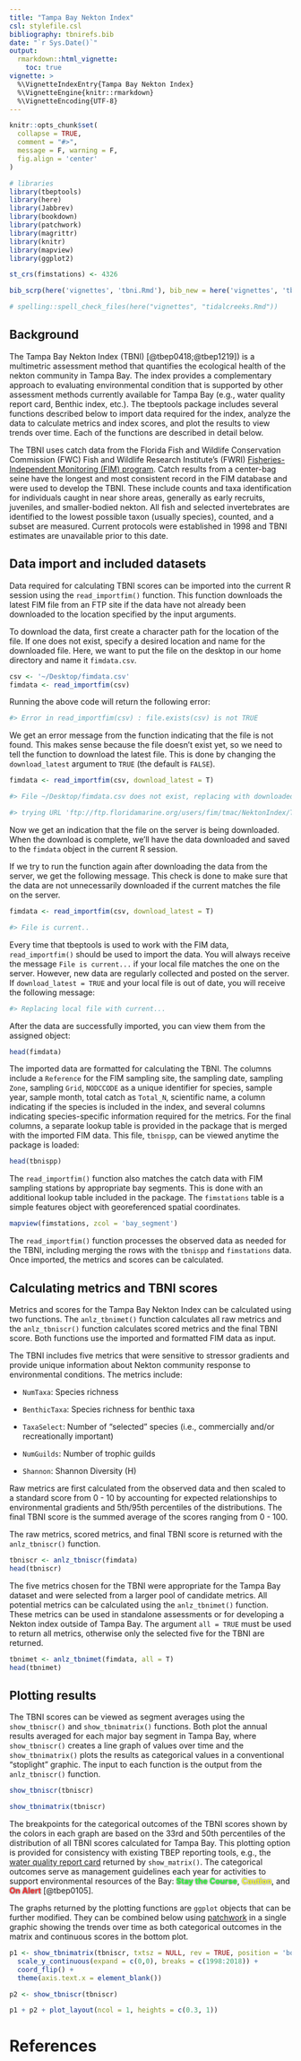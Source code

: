 ```yaml
---
title: "Tampa Bay Nekton Index"
csl: stylefile.csl
bibliography: tbnirefs.bib
date: "`r Sys.Date()`"
output: 
  rmarkdown::html_vignette:
    toc: true
vignette: >
  %\VignetteIndexEntry{Tampa Bay Nekton Index}
  %\VignetteEngine{knitr::rmarkdown}
  %\VignetteEncoding{UTF-8}
---
```


```r
knitr::opts_chunk$set(
  collapse = TRUE,
  comment = "#>",
  message = F, warning = F, 
  fig.align = 'center'
)

# libraries
library(tbeptools) 
library(here)
library(Jabbrev)
library(bookdown)
library(patchwork)
library(magrittr)
library(knitr)
library(mapview)
library(ggplot2)

st_crs(fimstations) <- 4326

bib_scrp(here('vignettes', 'tbni.Rmd'), bib_new = here('vignettes', 'tbnirefs.bib'), ext_bib = 'https://raw.githubusercontent.com/tbep-tech/tbep-refs/master/bibs.bib')

# spelling::spell_check_files(here("vignettes", "tidalcreeks.Rmd"))
```

## Background

The Tampa Bay Nekton Index (TBNI) [@tbep0418;@tbep1219]) is a multimetric assessment method that quantifies the ecological health of the nekton community in Tampa Bay.  The index provides a complementary approach to evaluating environmental condition that is supported by other assessment methods currently available for Tampa Bay (e.g., water quality report card, Benthic index, etc.). The tbeptools package includes several functions described below to import data required for the index, analyze the data to calculate metrics and index scores, and plot the results to view trends over time.  Each of the functions are described in detail below. 

The TBNI uses catch data from the Florida Fish and Wildlife Conservation Commission (FWC) Fish and Wildlife Research Institute’s (FWRI) [Fisheries-Independent Monitoring (FIM) program](https://myfwc.com/research/saltwater/reef-fish/monitoring/fim-stratified-random-sampling/).  Catch results from a center-bag seine have the longest and most consistent record in the FIM database and were used to develop the TBNI.  These include counts and taxa identification for individuals caught in near shore areas, generally as early recruits, juveniles, and smaller-bodied nekton. All fish and selected invertebrates are identified to the lowest possible taxon (usually species), counted, and a subset are measured. Current protocols were established in 1998 and TBNI estimates are unavailable prior to this date.  

## Data import and included datasets

Data required for calculating TBNI scores can be imported into the current R session using the `read_importfim()` function.  This function downloads the latest FIM file from an FTP site if the data have not already been downloaded to the location specified by the input arguments.

To download the data, first create a character path for the location of the file. If one does not exist, specify a desired location and name for the downloaded file. Here, we want to put the file on the desktop in our home directory and name it `fimdata.csv`. 

```r
csv <- '~/Desktop/fimdata.csv'
fimdata <- read_importfim(csv)
```

Running the above code will return the following error: 

```r
#> Error in read_importfim(csv) : file.exists(csv) is not TRUE
```

We get an error message from the function indicating that the file is not found. This makes sense because the file doesn’t exist yet, so we need to tell the function to download the latest file. This is done by changing the `download_latest` argument to `TRUE` (the default is `FALSE`).

```r
fimdata <- read_importfim(csv, download_latest = T)
```
```r
#> File ~/Desktop/fimdata.csv does not exist, replacing with downloaded file...

#> trying URL 'ftp://ftp.floridamarine.org/users/fim/tmac/NektonIndex/TampaBay_NektonIndexData.csv' length 11083878 bytes (10.6 MB)
```

Now we get an indication that the file on the server is being downloaded. When the download is complete, we’ll have the data downloaded and saved to the `fimdata` object in the current R session.

If we try to run the function again after downloading the data from the server, we get the following message. This check is done to make sure that the data are not unnecessarily downloaded if the current matches the file on the server.

```r
fimdata <- read_importfim(csv, download_latest = T)
```
```r
#> File is current..
```

Every time that tbeptools is used to work with the FIM data, `read_importfim()` should be used to import the data. You will always receive the message `File is current...` if your local file matches the one on the server. However, new data are regularly collected and posted on the server. If `download_latest = TRUE` and your local file is out of date, you will receive the following message:

```r
#> Replacing local file with current...
```

After the data are successfully imported, you can view them from the assigned object:

```r
head(fimdata)
```

The imported data are formatted for calculating the TBNI.  The columns include a `Reference` for the FIM sampling site, the sampling date, sampling `Zone`, sampling `Grid`, `NODCCODE` as a unique identifier for species, sample year, sample month, total catch as `Total_N`, scientific name, a column indicating if the species is included in the index, and several columns indicating species-specific information required for the metrics. For the final columns, a separate lookup table is provided in the package that is merged with the imported FIM data.  This file, `tbnispp`, can be viewed anytime the package is loaded: 

```r
head(tbnispp)
```

The `read_importfim()` function also matches the catch data with FIM sampling stations by appropriate bay segments.  This is done with an additional lookup table included in the package.  The `fimstations` table is a simple features object with georeferenced spatial coordinates.    

```r
mapview(fimstations, zcol = 'bay_segment')
```

The `read_importfim()` function processes the observed data as needed for the TBNI, including merging the rows with the `tbnispp` and `fimstations` data. Once imported, the metrics and scores can be calculated.  

## Calculating metrics and TBNI scores

Metrics and scores for the Tampa Bay Nekton Index can be calculated using two functions.  The `anlz_tbnimet()` function calculates all raw metrics and the `anlz_tbniscr()` function calculates scored metrics and the final TBNI score.  Both functions use the imported and formatted FIM data as input.  

The TBNI includes five metrics that were sensitive to stressor gradients and provide unique information about Nekton community response to environmental conditions.  The metrics include: 

* `NumTaxa`: Species richness

* `BenthicTaxa`: Species richness for benthic taxa

* `TaxaSelect`: Number of "selected" species (i.e., commercially and/or recreationally important)

* `NumGuilds`: Number of trophic guilds

* `Shannon`: Shannon Diversity (H)

Raw metrics are first calculated from the observed data and then scaled to a standard score from 0 - 10 by accounting for expected relationships to environmental gradients and 5th/95th percentiles of the distributions.  The final TBNI score is the summed average of the scores ranging from 0 - 100.  

The raw metrics, scored metrics, and final TBNI score is returned with the `anlz_tbniscr()` function. 

```r
tbniscr <- anlz_tbniscr(fimdata)
head(tbniscr)
```

The five metrics chosen for the TBNI were appropriate for the Tampa Bay dataset and were selected from a larger pool of candidate metrics.  All potential metrics can be calculated using the `anlz_tbnimet()` function.  These metrics can be used in standalone assessments or for developing a Nekton index outside of Tampa Bay.  The argument `all = TRUE` must be used to return all metrics, otherwise only the selected five for the TBNI are returned.

```r
tbnimet <- anlz_tbnimet(fimdata, all = T)
head(tbnimet)
```

## Plotting results

The TBNI scores can be viewed as segment averages using the `show_tbniscr()` and `show_tbnimatrix()` functions.  Both plot the annual results averaged for each major bay segment in Tampa Bay, where `show_tbniscr()` creates a line graph of values over time and the `show_tbnimatrix()` plots the results as categorical values in a conventional "stoplight" graphic.  The input to each function is the output from the `anlz_tbniscr()` function.  

```r
show_tbniscr(tbniscr)
```

```r
show_tbnimatrix(tbniscr)
```

The breakpoints for the categorical outcomes of the TBNI scores shown by the colors in each graph are based on the 33rd and 50th percentiles of the distribution of all TBNI scores calculated for Tampa Bay.  This plotting option is provided for consistency with existing TBEP reporting tools, e.g., the [water quality report card](https://tbeptech.org/TBEP_TECH_PUBS/2020/TBEP_01_20_2019_Decision_Matrix_Update.pdf) returned by `show_matrix()`.  The categorical outcomes serve as management guidelines each year for activities to support environmental resources of the Bay: <span style="color:#33FF3B; text-shadow: 0 0 3px #333;">__Stay the Course__</span>, <span style="color:#F9FF33; text-shadow: 0 0 3px #333;">__Caution__</span>, and <span style="color:#FF3333; text-shadow: 0 0 3px #333;">__On Alert__</span> [@tbep0105].  

The graphs returned by the plotting functions are `ggplot` objects that can be further modified.  They can be combined below using [patchwork](https://patchwork.data-imaginist.com/) in a single graphic showing the trends over time as both categorical outcomes in the matrix and continuous scores in the bottom plot. 

```r
p1 <- show_tbnimatrix(tbniscr, txtsz = NULL, rev = TRUE, position = 'bottom') +
  scale_y_continuous(expand = c(0,0), breaks = c(1998:2018)) +
  coord_flip() +
  theme(axis.text.x = element_blank())

p2 <- show_tbniscr(tbniscr)

p1 + p2 + plot_layout(ncol = 1, heights = c(0.3, 1))
```

# References
